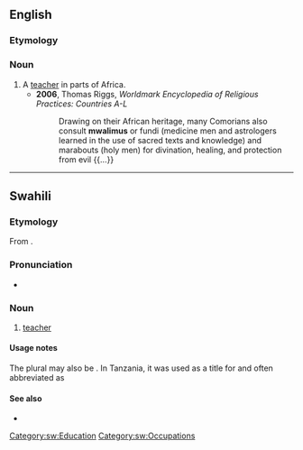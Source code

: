 ==English==

===Etymology===
{{bor|en|sw|mwalimu}}

===Noun===
{{en-noun|s|walimu}}

# A [[teacher]] in parts of Africa.
#* '''2006''', Thomas Riggs, ''Worldmark Encyclopedia of Religious Practices: Countries A-L''
#*: Drawing on their African heritage, many Comorians also consult '''mwalimus''' or fundi (medicine men and astrologers learned in the use of sacred texts and knowledge) and marabouts (holy men) for divination, healing, and protection from evil {{...}}

----

==Swahili==

===Etymology===
From {{der|sw|ar|مُعَلِّم||teacher}}.

===Pronunciation===
* {{audio|sw|Sw-ke-mwalimu.flac|Audio (Kenya)}}

===Noun===
{{sw-noun|wa}}

# [[teacher]]

====Usage notes====
The plural may also be {{m|sw|waalimu}}. In Tanzania, it was used as a title for {{w|Julius Nyerere}} and often abbreviated as {{m|sw|Mwl.}}

====See also====
* {{l|sw|profesa}}

[[Category:sw:Education]]
[[Category:sw:Occupations]]